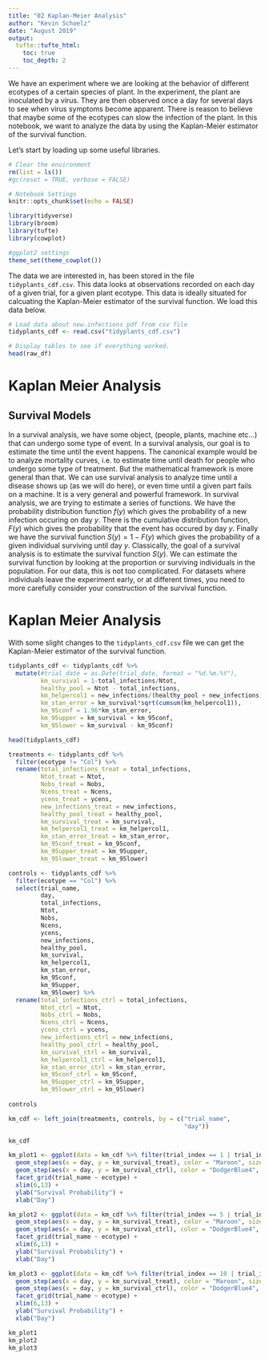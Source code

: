 ```yaml
---
title: "02 Kaplan-Meier Analysis"
author: "Kevin Schoelz"
date: "August 2019"
output:
  tufte::tufte_html:
    toc: true
    toc_depth: 2
---
```


We have an experiment where we are looking at the behavior of different ecotypes of a certain species of plant. In the experiment, the plant are inoculated by a virus. They are then observed once a day for several days to see when virus symptoms become apparent. There is reason to believe that maybe some of the ecotypes can slow the infection of the plant. In this notebook, we want to analyze the data by using the Kaplan-Meier estimator of the survival function.

Let's start by loading up some useful libraries.

```r

# Clear the environment
rm(list = ls())
#gc(reset = TRUE, verbose = FALSE)

# Notebook Settings
knitr::opts_chunk$set(echo = FALSE)

library(tidyverse)
library(broom)
library(tufte)
library(cowplot)

#ggplot2 settings
theme_set(theme_cowplot())

```

The data we are interested in, has been stored in the file `tidyplants_cdf.csv`. This data looks at observations recorded on each day of a given trial, for a given plant ecotype. This data is ideally situated for calcuating the Kaplan-Meier estimator of the survival function. We load this data below.

```r

# Load data about new.infections pdf from csv file
tidyplants_cdf <- read.csv("tidyplants_cdf.csv")

# Display tables to see if everything worked.
head(raw_df)

```

# Kaplan Meier Analysis

## Survival Models

In a survival analysis, we have some object, (people, plants, machine etc...) that can undergo some type of event. In a survival analysis, our goal is to estimate the time until the event happens. The canonical example would be to analyze mortality curves, i.e. to estimate time until death for people who undergo some type of treatment. But the mathematical framework is more general than that. We can use survival analysis to analyze time until a disease shows up (as we will do here), or even time until a given part fails on a machine. It is a very general and powerful framework. 
In survival analysis, we are trying to estimate a series of functions. We have the probability distribution function $f(y)$ which gives the probability of a new infection occuring on day $y$. There is the cumulative distribution function, $F(y)$ which gives the probability that the event has occured by day $y$. Finally we have the survival function $S(y) = 1 - F(y)$ which gives the probability of a given individual surviving until day $y$. Classically, the goal of a survival analysis is to estimate the survival function $S(y)$. We can estimate the survival function by looking at the proportion or surviving individuals in the population. For our data, this is not too complicated. For datasets where individuals leave the experiment early, or at different times, you need to more carefully consider your construction of the survival function.

# Kaplan Meier Analysis

With some slight changes to the `tidyplants_cdf.csv` file we can get the Kaplan-Meier estimator of the survival function.

```r

tidyplants_cdf <- tidyplants_cdf %>%
  mutate(#trial_date = as.Date(trial_date, format = "%d.%m.%Y"),
         km_survival = 1-total_infections/Ntot,
         healthy_pool = Ntot - total_infections,
         km_helpercol1 = new_infections/(healthy_pool + new_infections),
         km_stan_error = km_survival*sqrt(cumsum(km_helpercol1)),
         km_95conf = 1.96*km_stan_error,
         km_95upper = km_survival + km_95conf,
         km_95lower = km_survival - km_95conf)

head(tidyplants_cdf)

```


```r

treatments <- tidyplants_cdf %>%
  filter(ecotype != "Col") %>%
  rename(total_infections_treat = total_infections,
         Ntot_treat = Ntot,
         Nobs_treat = Nobs,
         Ncens_treat = Ncens,
         ycens_treat = ycens,
         new_infections_treat = new_infections,
         healthy_pool_treat = healthy_pool,
         km_survival_treat = km_survival,
         km_helpercol1_treat = km_helpercol1,
         km_stan_error_treat = km_stan_error,
         km_95conf_treat = km_95conf,
         km_95upper_treat = km_95upper,
         km_95lower_treat = km_95lower)

controls <- tidyplants_cdf %>%
  filter(ecotype == "Col") %>%
  select(trial_name,
         day,
         total_infections,
         Ntot,
         Nobs,
         Ncens,
         ycens,
         new_infections,
         healthy_pool,
         km_survival,
         km_helpercol1,
         km_stan_error,
         km_95conf,
         km_95upper,
         km_95lower) %>%
  rename(total_infections_ctrl = total_infections,
         Ntot_ctrl = Ntot,
         Nobs_ctrl = Nobs,
         Ncens_ctrl = Ncens,
         ycens_ctrl = ycens,
         new_infections_ctrl = new_infections,
         healthy_pool_ctrl = healthy_pool,
         km_survival_ctrl = km_survival,
         km_helpercol1_ctrl = km_helpercol1,
         km_stan_error_ctrl = km_stan_error,
         km_95conf_ctrl = km_95conf,
         km_95upper_ctrl = km_95upper,
         km_95lower_ctrl = km_95lower)
  
controls

```

```r

km_cdf <- left_join(treatments, controls, by = c("trial_name",
                                                 "day"))

km_cdf

km_plot1 <- ggplot(data = km_cdf %>% filter(trial_index == 1 | trial_index == 2 | trial_index == 3 | trial_index == 4)) +
  geom_step(aes(x = day, y = km_survival_treat), color = "Maroon", size = 1) +
  geom_step(aes(x = day, y = km_survival_ctrl), color = "DodgerBlue4", size = 1) +
  facet_grid(trial_name ~ ecotype) +
  xlim(6,13) +
  ylab("Survival Probability") +
  xlab("Day")

km_plot2 <- ggplot(data = km_cdf %>% filter(trial_index == 5 | trial_index == 6 | trial_index == 7 | trial_index == 8 | trial_index == 9)) + 
  geom_step(aes(x = day, y = km_survival_treat), color = "Maroon", size = 1) +
  geom_step(aes(x = day, y = km_survival_ctrl), color = "DodgerBlue4", size = 1) +
  facet_grid(trial_name ~ ecotype) +
  xlim(6,13) +
  ylab("Survival Probability") +
  xlab("Day")

km_plot3 <- ggplot(data = km_cdf %>% filter(trial_index == 10 | trial_index == 11 | trial_index == 12 | trial_index == 13 | trial_index == 14 | trial_index == 15)) + 
  geom_step(aes(x = day, y = km_survival_treat), color = "Maroon", size = 1) +
  geom_step(aes(x = day, y = km_survival_ctrl), color = "DodgerBlue4", size = 1) +
  facet_grid(trial_name ~ ecotype) +
  xlim(6,13) +
  ylab("Survival Probability") +
  xlab("Day")

km_plot1
km_plot2
km_plot3

```









